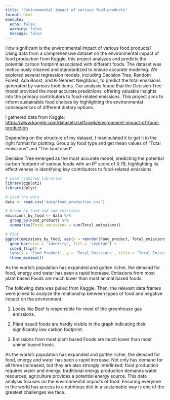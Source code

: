 ```yaml
---
title: "Environmental impact of various food products"
format: html
execute: 
  echo: false
  warning: false
  message: false
---
```

How significant is the environmental impact of various food products? Using data from a comprehensive dataset on the environmental impact of food production from Kaggle, this project analyzes and predicts the potential carbon footprint associated with different foods. The dataset was meticulously cleaned and standardized to ensure accurate modeling. We explored several regression models, including Decision Tree, Random Forest, Ada Boost, and K-Nearest Neighbour, to predict the total emissions generated by various food items. Our analysis found that the Decision Tree model provided the most accurate predictions, offering valuable insights into the primary contributors to food-related emissions. This project aims to inform sustainable food choices by highlighting the environmental consequences of different dietary options.

I gathered data from Kaggle:
[https://www.kaggle.com/datasets/selfvivek/environment-impact-of-food-production](https://www.kaggle.com/datasets/selfvivek/environment-impact-of-food-production)

Depending on the structure of my dataset, I manipulated it to get it in the right format for plotting.
Group by food type and get mean values of "Total emissions" and "The land used".

Decision Tree emerged as the most accurate model, predicting the potential carbon footprint of various foods with an R² score of 0.78, highlighting its effectiveness in identifying key contributors to food-related emissions.

```r
# Load required libraries
library(ggplot2)
library(dplyr)

# Load the data
data <- read.csv('data/food_production.csv')

# Group by food and sum emissions
emissions_by_food <- data %>%
  group_by(Food_product) %>%
  summarise(Total_emissions = sum(Total_emissions))

# Plot
ggplot(emissions_by_food, aes(x = reorder(Food_product, Total_emissions), y = Total_emissions)) +
  geom_bar(stat = 'identity', fill = 'skyblue') +
  coord_flip() +
  labs(x = 'Food Product', y = 'Total Emissions', title = 'Total Emissions by Foods') +
  theme_minimal()

```

As the world’s population has expanded and gotten richer, the demand for food, energy and water has seen a rapid increase. Emissions from most plant based Foods are much lower than most animal based foods.

The following data was pulled from Kaggle. Then, the relevant data frames were joined to analyze the relationship between types of food and negative impact on the environment.

1. Looks like Beef is responsible for most of the greenhouse gas emissions.

2. Plant based foods are hardly visible in the graph indicating their significantly low carbon footprint.

3. Emissions from most plant based Foods are much lower than most animal based foods. 


As the world’s population has expanded and gotten richer, the demand for food, energy and water has seen a rapid increase. Not only has demand for all three increased, but they are also strongly interlinked: food production requires water and energy; traditional energy production demands water resources; agriculture provides a potential energy source. This data analysis focuses on the environmental impacts of food. Ensuring everyone in the world has access to a nutritious diet in a sustainable way is one of the greatest challenges we face.

